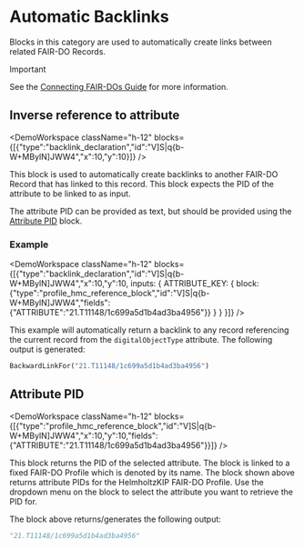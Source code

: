 
# Automatic Backlinks

Blocks in this category are used to automatically create links between related FAIR-DO Records.

> [!important]
>
> See the [Connecting FAIR-DOs Guide](/docs/advanced/connecting-fair-dos) for more information.

## Inverse reference to attribute

<DemoWorkspace className="h-12" blocks={[{"type":"backlink_declaration","id":"V]S|q{b-W+MBylN]JWW4","x":10,"y":10}]} />

This block is used to automatically create backlinks to another FAIR-DO Record that has linked to this record. This block expects the PID of the attribute to be linked to as input.

The attribute PID can be provided as text, but should be provided using the [Attribute PID](#attribute-pid) block.

### Example

<DemoWorkspace className="h-12" blocks={[{"type":"backlink_declaration","id":"V]S|q{b-W+MBylN]JWW4","x":10,"y":10, inputs: { ATTRIBUTE_KEY: { block: {"type":"profile_hmc_reference_block","id":"V]S|q{b-W+MBylN]JWW4","fields":{"ATTRIBUTE":"21.T11148/1c699a5d1b4ad3ba4956"}} } } }]} />

This example will automatically return a backlink to any record referencing the current record from the `digitalObjectType` attribute. The following output is generated:

```python
BackwardLinkFor("21.T11148/1c699a5d1b4ad3ba4956")
```

## Attribute PID

<DemoWorkspace className="h-12" blocks={[{"type":"profile_hmc_reference_block","id":"V]S|q{b-W+MBylN]JWW4","x":10,"y":10,"fields":{"ATTRIBUTE":"21.T11148/1c699a5d1b4ad3ba4956"}}]} />

This block returns the PID of the selected attribute. The block is linked to a fixed FAIR-DO Profile which is denoted by its name. The block shown above returns attribute PIDs for the HelmholtzKIP FAIR-DO Profile.
Use the dropdown menu on the block to select the attribute you want to retrieve the PID for.

The block above returns/generates the following output:

```python
"21.T11148/1c699a5d1b4ad3ba4956"
```